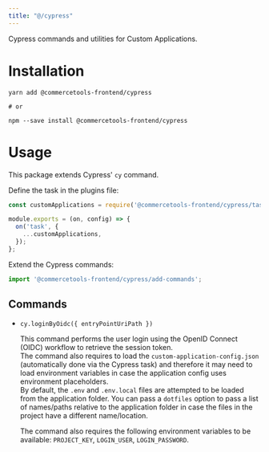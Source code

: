 ```yaml
---
title: "@/cypress"
---
```


<Subtitle>

Cypress commands and utilities for Custom Applications.

</Subtitle>

# Installation

```
yarn add @commercetools-frontend/cypress

# or

npm --save install @commercetools-frontend/cypress
```

# Usage

This package extends Cypress' `cy` command.

Define the task in the plugins file:

```js title="cypress/plugins/index.js"
const customApplications = require('@commercetools-frontend/cypress/task');

module.exports = (on, config) => {
  on('task', {
    ...customApplications,
  });
};
```

Extend the Cypress commands:

```js title="cypress/support/commands.js"
import '@commercetools-frontend/cypress/add-commands';
```

## Commands

- `cy.loginByOidc({ entryPointUriPath })`

  This command performs the user login using the OpenID Connect (OIDC) workflow to retrieve the session token.<br/>
  The command also requires to load the `custom-application-config.json` (automatically done via the Cypress task) and therefore it may need to load environment variables in case the application config uses environment placeholders.<br/>
  By default, the `.env` and `.env.local` files are attempted to be loaded from the application folder. You can pass a `dotfiles` option to pass a list of names/paths relative to the application folder in case the files in the project have a different name/location.

  <Info>

  The command also requires the following environment variables to be available: `PROJECT_KEY`, `LOGIN_USER`, `LOGIN_PASSWORD`.

  </Info>
